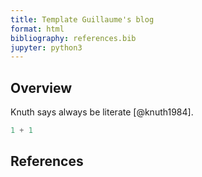 ```yaml
---
title: Template Guillaume's blog
format: html
bibliography: references.bib
jupyter: python3
---
```


## Overview

Knuth says always be literate [@knuth1984].

```python
1 + 1
```

## References